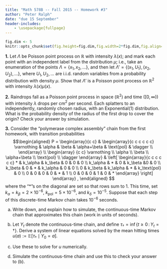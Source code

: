 ```yaml
---
title: "Math 578B -- Fall 2015 -- Homework #3"
author: "Peter Ralph"
date: "due 15 September"
header-includes:
    - \usepackage{fullpage}
---
```


\newcommand{\calA}{\mathcal{A}}
\renewcommand{\P}{\mathbb{P}}
\newcommand{\E}{\mathbb{E}}
\newcommand{\R}{\mathbb{R}}
\newcommand{\given}{\mid}
\newcommand{\oneb}{\mathbf{1}}
\newcommand{\cor}{\text{cor}\,}
\newcommand{\st}{\,:\,}

<!-- wrap solutions in \ifdef{SOLUTIONS} ... \endif -->

```r
fig.dim <- 5
knitr::opts_chunk$set(fig.height=fig.dim,fig.width=2*fig.dim,fig.align='center')
```


**1.** Let $\Lambda$ be  Poisson point process on $\R$ with intensity $\lambda(x)$;
and mark each point with an independent label from the distribution $\mu$;
i.e., take an enumeration of the points $\Lambda=\{x_1,x_2,\ldots\}$,
and then let $\Lambda' = \{(x_1,U_1),(x_2,U_2),\ldots\}$,
where $U_1,U_2,\ldots$ are i.i.d. random variables from a probability distribution
with density $\mu$.
Show that $\Lambda'$ is a Poisson point process on $\R^2$ with intensity $\lambda(x)\mu(x)$.

**2.** Raindrops fall as a Poisson point process in space ($\R^2$)
and time ($[0,\infty)$)
with intensity $\lambda$ drops per cm$^2$ per second.
Each splatters to an independently, randomly chosen radius,
with an Exponential(1) distribution.
What is the probability density of the radius of the first drop to cover the origin?
Check your answer by simulation.

**3.** Consider the "polymerase complex assembly" chain from the first homework,
with transition probabilities
$$\begin{aligned}
P = 
\begin{array}{c c}  
&
\begin{array}{c c c c c c} 
    \varnothing & \alpha & \beta & \alpha+\beta & \text{pol} & \dagger \\ 
\end{array}
\\
\begin{array} {c c}
    \varnothing \\ \alpha \\ \beta \\ \alpha+\beta \\ \text{pol} \\ \dagger 
\end{array}
&
\left[
\begin{array}{c c c c c c}
    * & k_\alpha & k_\beta & 0 & 0 & 0 \\
    k_\alpha & * & 0 & k_\beta &0 & 0 \\
    k_\beta & 0 & * & k_\alpha & 0 & 0 \\
    0 & k_\beta & k_\alpha & * & k_\text{pol} & 0 \\
    0 & 0 & 0 & 0 & * & 1 \\
    0 & 0 & 0 & 1 & 0 & * 
\end{array}
\right]
\end{array} ,
\end{aligned}
$$
where the "$*$"s on the diagonal are set so that rows sum to 1.
This time, set $k_\alpha = k_\beta = 2 \times 10^{-6}$,
$k_\text{pol}=5\times10^{-6}$,
and $k_\delta=10^{-5}$.
Suppose that each step of this discrete-time Markov chain takes $10^{-6}$ seconds.

a.  Write down, and explain how to simulate, the continuous-time Markov chain that approximates this chain (work in units of seconds).

b.  Let $Y_t$ denote the continuous-time chain,
    and define $\tau_\dagger = \inf\{t \ge 0 \st Y_t = \dagger \}$.
    Derive a system of linear equations solved by the mean hitting times
    $u(a) := \E[\tau_\dagger\given Y_0=a]$.

c.  Use these to solve for $u$ numerically.

d.  Simulate the continuous-time chain and use this to check your answer to (b).

